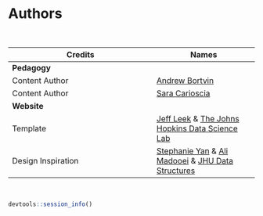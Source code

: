 
# Authors {-}

&nbsp;
&nbsp;

|Credits|Names|
|-------|-----|
|**Pedagogy**|
| Content Author | [Andrew Bortvin] |
| Content Author | [Sara Carioscia] |
|**Website**|
| Template | [Jeff Leek] & [The Johns Hopkins Data Science Lab]|
| Design Inspiration | [Stephanie Yan] & [Ali Madooei] & [JHU Data Structures] |

&nbsp;

```r
devtools::session_info()
```

<!-- Author information -->
 
[Andrew Bortvin]: https://andrew-bortvin.github.io/
[Sara Carioscia]: https://scarioscia.github.io/
[Stephanie Yan]: https://stephaniemyan.github.io/
[Jeff Leek]: https://jtleek.com/
[The Johns Hopkins Data Science Lab]: https://jhudatascience.org/index.html
[Ali Madooei]: https://engineering.jhu.edu/faculty/ali-madooei/
[JHU Data Structures]: https://cs226sp22.github.io/

<!-- Links -->

[ottrpal]: https://github.com/jhudsl/ottrpal

<!-- Fill out this table using these instructions: https://github.com/jhudsl/OTTR_Template/wiki/How-to-give-credits

For JHU courses, You will need to add Ira as a credit:

|Content Publisher|[Ira Gooding]|
...
[Ira Gooding]: https://publichealth.jhu.edu/faculty/4130/ira-gooding
-->
